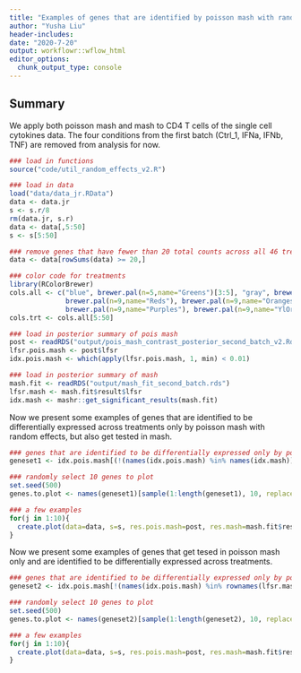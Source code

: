 ```yaml
---
title: "Examples of genes that are identified by poisson mash with random effects only"
author: "Yusha Liu"
header-includes:
date: "2020-7-20"
output: workflowr::wflow_html
editor_options:
  chunk_output_type: console
---
```


## Summary
We apply both poisson mash and mash to CD4 T cells of the single cell cytokines data. The four conditions from the first batch (Ctrl_1, IFNa, IFNb, TNF) are removed from analysis for now. 

```r
### load in functions
source("code/util_random_effects_v2.R")

### load in data
load("data/data_jr.RData")
data <- data.jr
s <- s.r/8
rm(data.jr, s.r)
data <- data[,5:50]
s <- s[5:50]

### remove genes that have fewer than 20 total counts across all 46 treatments
data <- data[rowSums(data) >= 20,]

### color code for treatments
library(RColorBrewer)
cols.all <- c("blue", brewer.pal(n=5,name="Greens")[3:5], "gray", brewer.pal(n=9,name="PuRd"), 
              brewer.pal(n=9,name="Reds"), brewer.pal(n=9,name="Oranges"),
              brewer.pal(n=9,name="Purples"), brewer.pal(n=9,name="YlOrRd"))
cols.trt <- cols.all[5:50]

### load in posterior summary of pois mash
post <- readRDS("output/pois_mash_contrast_posterior_second_batch_v2.Rds")
lfsr.pois.mash <- post$lfsr
idx.pois.mash <- which(apply(lfsr.pois.mash, 1, min) < 0.01)

### load in posterior summary of mash
mash.fit <- readRDS("output/mash_fit_second_batch.rds")
lfsr.mash <- mash.fit$result$lfsr
idx.mash <- mashr::get_significant_results(mash.fit)

```


Now we present some examples of genes that are identified to be differentially expressed across treatments only by poisson mash with random effects, but also get tested in mash. 
```r
### genes that are identified to be differentially expressed only by poisson mash, but also get tested in mash
geneset1 <- idx.pois.mash[(!(names(idx.pois.mash) %in% names(idx.mash))) & (names(idx.pois.mash) %in% rownames(lfsr.mash))]

### randomly select 10 genes to plot
set.seed(500)
genes.to.plot <- names(geneset1)[sample(1:length(geneset1), 10, replace = FALSE)]

### a few examples
for(j in 1:10){
  create.plot(data=data, s=s, res.pois.mash=post, res.mash=mash.fit$result, genename=genes.to.plot[j], cols.trt=cols.trt)
}

```


Now we present some examples of genes that get tesed in poisson mash only and are identified to be differentially expressed across treatments. 
```r
### genes that are identified to be differentially expressed only by poisson mash, but also get tested in mash
geneset2 <- idx.pois.mash[!(names(idx.pois.mash) %in% rownames(lfsr.mash))]

### randomly select 10 genes to plot
set.seed(500)
genes.to.plot <- names(geneset2)[sample(1:length(geneset2), 10, replace = FALSE)]

### a few examples
for(j in 1:10){
  create.plot(data=data, s=s, res.pois.mash=post, res.mash=mash.fit$result, genename=genes.to.plot[j], cols.trt=cols.trt, plot.mash=FALSE)
}

```
